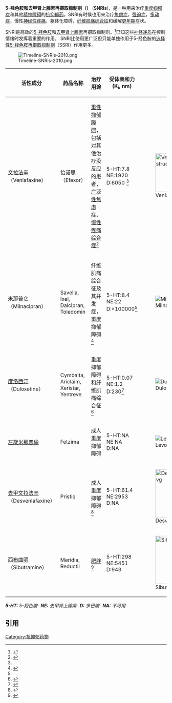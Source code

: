 '''5-羟色胺和去甲肾上腺素再摄取抑制剂（{{lang-en|Serotonin–norepinephrine reuptake inhibitors}}）''' ('''SNRIs''')，是一种用来治疗[[重度抑郁症|重度抑郁症]]和其他[[精神障碍|精神障碍]]的[[抗抑郁药|抗抑郁药]]。SNRI有时候也用来治疗[[焦虑症|焦虑症]]，[[强迫症|强迫症]]，[[多动症|多动症]]，慢性[[神经性疼痛|神经性疼痛]]，躯体化障碍，[[纤维肌痛综合征|纤维肌痛综合征]]和缓解[[更年期|更年期]]症状。

SNRI是高效的[[5-羟色胺|5-羟色胺]]和[[去甲肾上腺素|去甲肾上腺素]]再摄取抑制剂。<ref name="Cashman, J. R. and Ghirmai, S. (2009). Inhibition of serotonin and norepinephrine reuptake and inhibition of phosphodiesterase by multi-target inhibitors as potential agents for depression. ''Bioorganic & Medicinal Chemistry, 17'',  6890–6897 PMID 19740668">{{Cite journal|pmid=19740668|year=2009|last1=Cashman|first1=JR|last2=Ghirmai|first2=S|title=Inhibition of serotonin and norepinephrine reuptake and inhibition of phosphodiesterase by multi-target inhibitors as potential agents for depression|volume=17|issue=19|pages=6890–7|doi=10.1016/j.bmc.2009.08.025|journal=Bioorganic & Medicinal Chemistry}}</ref>已知这些[[神经递质|神经递质]]在控制情绪时发挥着重要的作用。 SNRI比使用更广泛但只能单独作用于5-羟色胺的[[选择性5-羟色胺再摄取抑制剂|选择性5-羟色胺再摄取抑制剂]]（SSRI）作用更多。

[[File:Timeline-SNRIs-2010.png|thumb]] <!-- Outdated; missing levomilnacipran -->

{| class="wikitable"
|-
! 活性成分 !! 药品名称 !! 治疗用途 !! 受体亲和力<br> (K<sub>i</sub>, nm) !! 结构
|-
| [[文拉法辛|文拉法辛]]（Venlafaxine） || 怡诺思（Efexor） || [[重性抑郁障碍|重性抑郁障碍]]，包括对其他治疗没反应的患者，[[广泛性焦虑症|广泛性焦虑症]]，[[慢性疼痛综合症|慢性疼痛综合症]]<ref name="Gutierrez">{{Cite journal|pmid=14512125|year=2003|last1=Gutierrez|first1=MA|last2=Stimmel|first2=GL|last3=Aiso|first3=JY|title=Venlafaxine: A 2003 update|volume=25|issue=8|pages=2138–54|journal=Clinical Therapeutics|doi=10.1016/s0149-2918(03)80210-2}}</ref> || 5-HT:7.8<br> NE:1920<br> D:6050 <ref name="Stahl" /> || [[File:Venlafaxine_structure.svg|120px]]
|-
| [[米那普仑|米那普仑]]（Milnacipran） || Savella, Ixel, Dalcipran, Toledomin || 纤维肌痛综合征及其并发症，重度抑郁障碍<ref name="Morishita">{{Cite journal|doi=10.1016/S0924-9338(02)00003-2|title=The clinical use of milnacipran for depression|year=2003|last1=Morishita|first1=Shigeru|last2=Arita|first2=Seizaburo|journal=European Psychiatry|volume=18|pages=34–5|pmid=12648895|issue=1}}</ref>|| 5-HT:8.4<br> NE:22<br> D:>100000<ref name="Stahl" />|| [[File:Milnacipran_structure.svg|Milnacipran]]
|-
| [[度洛西汀|度洛西汀]]（Duloxetine） || Cymbalta, Ariclaim, Xeristar, Yentreve || 重度抑郁障碍和纤维肌痛综合征<ref name="Hunziker">{{Cite journal|pmid=16199241|year=2005|last1=Hunziker|first1=ME|last2=Suehs|first2=BT|last3=Bettinger|first3=TL|last4=Crismon|first4=ML|title=Duloxetine hydrochloride: A new dual-acting medication for the treatment of major depressive disorder|volume=27|issue=8|pages=1126–43|doi=10.1016/j.clinthera.2005.08.010|journal=Clinical Therapeutics}}</ref>|| 5-HT:0.07<br> NE:1.2<br> D:230<ref name="Stahl">{{Cite journal|pmid=16142213|year=2005|last1=Stahl|first1=SM|last2=Grady|first2=MM|last3=Moret|first3=C|last4=Briley|first4=M|title=SNRIs: Their pharmacology, clinical efficacy, and tolerability in comparison with other classes of antidepressants|volume=10|issue=9|pages=732–47|journal=CNS Spectrums}}</ref>|| [[File:Duloxetine.svg|Duloxetine]]
|-
| [[左旋米那普倫|左旋米那普倫]] || Fetzima || 成人重度抑郁障碍 || 5-HT:NA<br> NE:NA<br> D:NA || [[File:Levomilnacipran.svg|Levomilnacipran]]
|-
| [[去甲文拉法辛|去甲文拉法辛]]（Desvenlafaxine） || Pristiq || 成人重度抑郁障碍<ref name="Perry">{{Cite journal|pmid=19698900|year=2009|last1=Perry|first1=R|last2=Cassagnol|first2=M|title=Desvenlafaxine: A new serotonin-norepinephrine reuptake inhibitor for the treatment of adults with major depressive disorder|volume=31|pages=1374–404|doi=10.1016/j.clinthera.2009.07.012|journal=Clinical Therapeutics|issue=1}}</ref>|| 5-HT:61.4<br> NE:2953<br> D:NA || [[File:Desvenlafaxine.svg|150px]]
|-
| [[西布曲明|西布曲明]]（Sibutramine） || Meridia, Reductil || [[肥胖|肥胖]]<ref name="Luque">{{Cite journal|pmid=12007530|year=2002|last1=Luque|first1=CA|last2=Rey|first2=JA|title=The discovery and status of sibutramine as an anti-obesity drug|volume=440|issue=2–3|pages=119–28|journal=European Journal of Pharmacology|doi=10.1016/S0014-2999(02)01423-1}}</ref>|| 5-HT:298<br> NE:5451<br> D:943 || [[File:Sibutramine.svg|150px]]
|}
'''''5-HT:''' 5-羟色胺- '''NE:''' 去甲肾上腺素- '''D:''' 多巴胺- '''NA:''' 不可用''

==引用==
{{reflist}}

{{Antidepressants}}
{{OCD pharmacotherapies}}

[[Category:抗抑郁药物|Category:抗抑郁药物]]